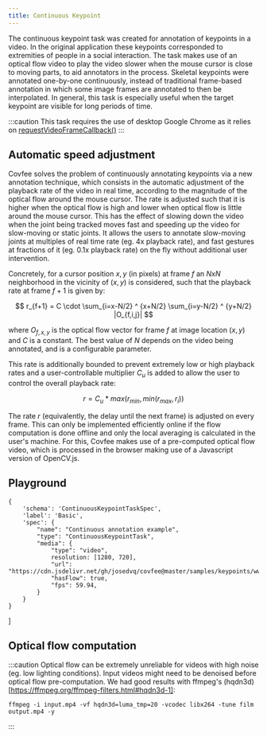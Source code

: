 ```yaml
---
title: Continuous Keypoint
---
```



The continuous keypoint task was created for annotation of keypoints in a video. In the original application these keypoints corresponded to extremities of people in a social interaction. The task makes use of an optical flow video to play the video slower when the mouse cursor is close to moving parts, to aid annotators in the process. Skeletal keypoints were annotated one-by-one continuously, instead of traditional frame-based annotation in which some image frames are annotated to then be interpolated. In general, this task is especially useful when the target keypoint are visible for long periods of time.

:::caution
This task requires the use of desktop Google Chrome as it relies on [requestVideoFrameCallback()](https://wicg.github.io/video-rvfc/)
:::

## Automatic speed adjustment

Covfee solves the problem of continuously annotating keypoints via a new annotation technique, which consists in the automatic adjustment of the playback rate of the video in real time, according to the magnitude of the optical flow around the mouse cursor. The rate is adjusted such that it is higher when the optical flow is high and lower when optical flow is little around the mouse cursor. This has the effect of slowing down the video when the joint being tracked moves fast and speeding up the video for slow-moving or static joints. It allows the users to annotate slow-moving joints at multiples of real time rate (eg. 4x playback rate), and fast gestures at fractions of it (eg. 0.1x playback rate) on the fly without additional user intervention.

Concretely, for a cursor position $x,y$ (in pixels) at frame $f$ an $N x N$ neighborhood in the vicinity of $(x,y)$ is considered, such that the playback rate at frame $f+1$ is given by: 

$$
r_{f+1} = C \cdot \sum_{i=x-N/2} ^ {x+N/2} \sum_{i=y-N/2} ^ {y+N/2} |O_{f,i,j}|
$$

where $O_{f,x,y}$ is the optical flow vector for frame $f$ at image location $(x, y)$ and $C$ is a constant. The best value of $N$ depends on the video being annotated, and is a configurable parameter.

This rate is additionally bounded to prevent extremely low or high playback rates and a user-controllable multiplier $C_u$ is added to allow the user to control the overall playback rate:

$$
r = C_u * max(r_{min}, min(r_{max}, r_i))
$$

The rate $r$ (equivalently, the delay until the next frame) is adjusted on every frame. This can only be implemented efficiently online if the flow computation is done offline and only the local averaging is calculated in the user's machine. For this, Covfee makes use of a pre-computed optical flow video, which is processed in the browser making use of a Javascript version of OpenCV.js.

## Playground

    {
        'schema': 'ContinuousKeypointTaskSpec',
        'label': 'Basic',
        'spec': {
            "name": "Continuous annotation example",
            "type": "ContinuousKeypointTask",
            "media": {
                "type": "video",
                resolution: [1280, 720],
                "url": "https://cdn.jsdelivr.net/gh/josedvq/covfee@master/samples/keypoints/www/sign_combined.mp4",
                "hasFlow": true,
                "fps": 59.94,
            }
        }
    }
]

<TaskPlayground tasks={playgroundTasks} />

## Optical flow computation


:::caution
Optical flow can be extremely unreliable for videos with high noise (eg. low lighting conditions). Input videos might need to be denoised before optical flow pre-computation. We had good results with ffmpeg's (hqdn3d)[https://ffmpeg.org/ffmpeg-filters.html#hqdn3d-1]:

```
ffmpeg -i input.mp4 -vf hqdn3d=luma_tmp=20 -vcodec libx264 -tune film output.mp4 -y
```
:::